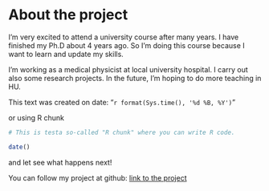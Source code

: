 
# About the project

I'm very excited to attend a university course after many years. I have finished my Ph.D about 4 years ago. So I'm doing this course because I want to learn and update my skills.

I'm working as a medical physicist at local university hospital. I carry out also some research projects. In the future, I'm hoping to do more teaching in HU.

This text was created on date: "`r format(Sys.time(), '%d %B, %Y')`"

or using R chunk
```r
# This is testa so-called "R chunk" where you can write R code.

date()

```

and let see what happens next!

You can follow my project at github: [link to the project](https://github.com/Puolimatkassa/IODS-project.git)
